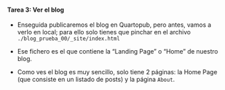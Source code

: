 ::: {.callout-important icon="false"}
#### Tarea 3: Ver el blog

- Enseguida publicaremos el blog en Quartopub, pero antes, vamos a  verlo en local; para ello solo tienes que pinchar en el archivo `./blog_prueba_00/_site/index.html`

- Ese fichero es el que contiene la "Landing Page" o "Home" de nuestro blog.

- Como ves el blog es muy sencillo, solo tiene 2 páginas: la Home Page (que consiste en un listado de posts) y la página `About`.

:::
